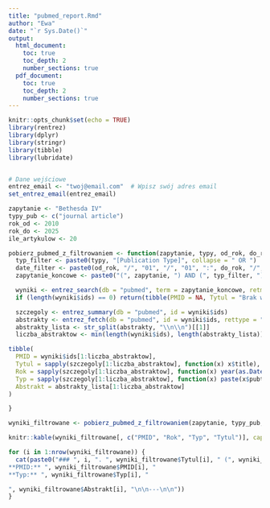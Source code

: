 ```yaml
---
title: "pubmed_report.Rmd"
author: "Ewa"
date: "`r Sys.Date()`"
output:
  html_document:
    toc: true
    toc_depth: 2
    number_sections: true
  pdf_document:
    toc: true
    toc_depth: 2
    number_sections: true
---
```


```r
knitr::opts_chunk$set(echo = TRUE)
library(rentrez)
library(dplyr)
library(stringr)
library(tibble)
library(lubridate)


# Dane wejściowe
entrez_email <- "twoj@email.com"  # Wpisz swój adres email
set_entrez_email(entrez_email)

zapytanie <- "Bethesda IV"
typy_pub <- c("journal article")
rok_od <- 2010
rok_do <- 2025
ile_artykulow <- 20

pobierz_pubmed_z_filtrowaniem <- function(zapytanie, typy, od_rok, do_rok, liczba) {
  typ_filter <- paste0(typy, "[Publication Type]", collapse = " OR ")
  date_filter <- paste0(od_rok, "/", "01", "/", "01", ":", do_rok, "/", "12", "/", "31", "[PDAT]")
  zapytanie_koncowe <- paste0("(", zapytanie, ") AND (", typ_filter, ") AND (", date_filter, ")")

  wyniki <- entrez_search(db = "pubmed", term = zapytanie_koncowe, retmax = liczba)
  if (length(wyniki$ids) == 0) return(tibble(PMID = NA, Tytul = "Brak wyników", Abstrakt = NA, Rok = NA, Typ = NA))

  szczegoly <- entrez_summary(db = "pubmed", id = wyniki$ids)
  abstrakty <- entrez_fetch(db = "pubmed", id = wyniki$ids, rettype = "abstract", retmode = "text")
  abstrakty_lista <- str_split(abstrakty, "\\n\\n")[[1]]
  liczba_abstraktow <- min(length(wyniki$ids), length(abstrakty_lista))

tibble(
  PMID = wyniki$ids[1:liczba_abstraktow],
  Tytul = sapply(szczegoly[1:liczba_abstraktow], function(x) x$title),
  Rok = sapply(szczegoly[1:liczba_abstraktow], function(x) year(as.Date(x$pubdate))),
  Typ = sapply(szczegoly[1:liczba_abstraktow], function(x) paste(x$pubtype, collapse = ", ")),
  Abstrakt = abstrakty_lista[1:liczba_abstraktow]
)

}

wyniki_filtrowane <- pobierz_pubmed_z_filtrowaniem(zapytanie, typy_pub, rok_od, rok_do, ile_artykulow)
```

```r
knitr::kable(wyniki_filtrowane[, c("PMID", "Rok", "Typ", "Tytul")], caption = "Lista artykułów")
```

```r
for (i in 1:nrow(wyniki_filtrowane)) {
  cat(paste0("### ", i, ". ", wyniki_filtrowane$Tytul[i], " (", wyniki_filtrowane$Rok[i], ")  
**PMID:** ", wyniki_filtrowane$PMID[i], "  
**Typ:** ", wyniki_filtrowane$Typ[i], "  

", wyniki_filtrowane$Abstrakt[i], "\n\n---\n\n"))
}
```
